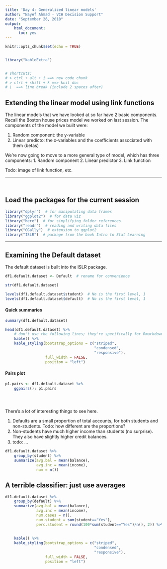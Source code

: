 ```yaml
---
title: 'Day 4: Generalized linear models'
author: "Nayef Ahmad - VCH Decision Support"
date: "September 26, 2018"
output: 
    html_document: 
      toc: yes
---
```


```r
knitr::opts_chunk$set(echo = TRUE)


library("kableExtra")


# shortcuts: 
# > ctrl + alt + i ==> new code chunk
# > ctrl + shift + k ==> knit doc 
# \  ==> line break (include 2 spaces after)
```


## Extending the linear model using link functions 
The linear models that we have looked at so far have 2 basic components. Recall the Boston house prices model we worked on last session. The components of the model we built were: 

1. Random component: the y-variable 
2. Linear predicto: the x-variables and the coefficients associated with them (betas) 

We're now going to move to a more general type of model, which has three components: 
1. Random component 
2. Linear predictor
3. Link function 

Todo: image of link function, etc. 

***********************************

\  
\  
\  

## Load the packages for the current session
```r
library("dplyr")  # for manipulating data frames 
library("ggplot2")  # for data viz
library("here")  # for simplifying folder references 
library("readr")  # reading and writing data files 
library("GGally")  # extension to ggplot2
library("ISLR")  # package from the book Intro to Stat Learning 

```

*******************

## Examining the Default dataset
The default dataset is built into the ISLR package. 

```r
df1.default.dataset <- Default  # rename for convenience 

str(df1.default.dataset)

levels(df1.default.dataset$student)  # No is the first level, 1
levels(df1.default.dataset$default)  # No is the first level, 1

```

#### Quick summaries 
```r
summary(df1.default.dataset)
```

```r
head(df1.default.dataset) %>% 
    # don't use the following lines; they're specifically for Rmarkdown files
    kable() %>% 
    kable_styling(bootstrap_options = c("striped",
                                        "condensed", 
                                        "responsive"), 
                  full_width = FALSE, 
                  position = "left")
```


#### Pairs plot 

```r
p1.pairs <- df1.default.dataset %>% 
    ggpairs(); p1.pairs


    
```

There's a lot of interesting things to see here. 

1. Defaults are a small proportion of total accounts, for both students and non-students. Todo: how different are the proportions? 
2. Non-students have much higher income than students (no surprise). They also have slightly higher credit balances. 
3. todo: ...





```r

df1.default.dataset %>% 
    group_by(student) %>% 
    summarize(avg.bal = mean(balance), 
              avg.inc = mean(income), 
              num = n())

```


## A terrible classifier: just use averages 

```r

df1.default.dataset %>% 
    group_by(default) %>% 
    summarize(avg.bal = mean(balance), 
              avg.inc = mean(income), 
              num.cases = n(), 
              num.student = sum(student=="Yes"), 
              perc.student = round(100*sum(student=="Yes")/n(), 2)) %>% 
    
    
    kable() %>% 
    kable_styling(bootstrap_options = c("striped",
                                        "condensed", 
                                        "responsive"), 
                  full_width = FALSE, 
                  position = "left")

```

